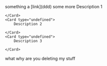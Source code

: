 
<Callout type="note">
    something a [link](ddd)

</Callout>
<Card type="undefined">
    some more

</Card>
<CardGroup cols="2">
    <Card type="undefined">
        Description 1

    </Card>
    <Card type="undefined">
        Description 2

    </Card>
    <Card type="undefined">
        Description 3

    </Card>

</CardGroup>
what why are you deleting my stuff

<someMdx />